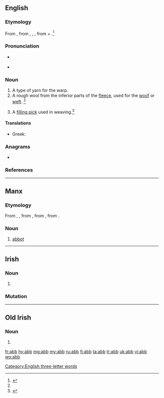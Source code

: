 {{also|-abb}}
==English==

===Etymology===
From {{etyl|enm|en}}, from {{etyl|ang|en}} {{m|ang|āweb}}, {{m|ang|āb}}, {{m|ang|ōweb}}, from {{m|ang|a-|away}} + {{m|ang|web||warp thread}}.<ref name=SOED>{{R:SOED5|page=3}}</ref>

===Pronunciation===
* {{a|GenAm}} {{IPA|/æb/|lang=en}}
* {{rhymes|æb|lang=en}}

===Noun===
{{en-noun}}

# A type of yarn for the warp.
# A rough wool from the inferior parts of the [[fleece]], used for the [[woof]] or [[weft]]. {{defdate|First attested around 1150 to 1350.}}<ref name=SOED/>
# {{lb|en|UK}} A [[filling pick]] used in weaving.<ref>{{R:MW3 1976|page=2}}</ref>

====Translations====
{{trans-top|type of yarn for the warp}}
* Greek: {{t+|el|υφάδι|n}}
{{trans-mid}}
{{trans-bottom}}

===Anagrams===
* {{l|en|B.B.A.}}

===References===
<references/>

[[Category:English three-letter words]]

----

==Manx==

===Etymology===
From {{etyl|sga|gv}} {{m|sga|ap}}, {{m|sga|abb}}, from {{etyl|la|gv}} {{m|la|abbas|abbās, abbātis}}, from {{etyl|grc|gv}} {{m|grc|ἀββᾶς}}, from {{etyl|arc|gv}} {{m|arc|אבא||father|tr=’abbā|sc=Hebr}}.

===Noun===
{{gv-noun|m|abbyn|abb}}

# {{lb|gv|Christianity}} [[abbot]]
#: {{ux|gv|Abbyr ''''abb'''' dyn gleashagh dty chab.|Say 'abbot' without moving your jaw.}}

----

==Irish==

===Noun===
{{ga-noun|abbadh|abbaí|g=m}}

# {{obsolete spelling of|ab||abbot|lang=ga}}

===Mutation===
{{ga-mut-vowel}}

----

==Old Irish==

===Noun===
{{head|sga|noun|g=m}}

# {{alternative spelling of|ap|lang=sga}}

[[fr:abb]]
[[hy:abb]]
[[mg:abb]]
[[my:abb]]
[[ru:abb]]
[[fi:abb]]
[[ta:abb]]
[[tr:abb]]
[[uk:abb]]
[[vi:abb]]
[[wo:abb]]